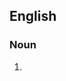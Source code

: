 {{also|cheese grater}}
==English==

===Noun===
{{en-noun}}

# {{alternative spelling of|en|cheese grater}}
